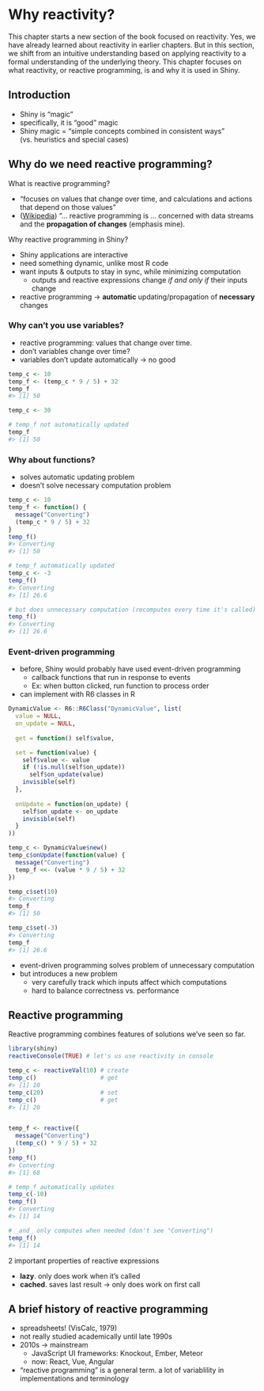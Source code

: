 # Why reactivity?

This chapter starts a new section of the book focused on reactivity.
Yes, we have already learned about reactivity in earlier chapters.
But in this section, we shift from an intuitive understanding based on applying
 reactivity to a formal understanding of the underlying theory.
This chapter focuses on what reactivity, or reactive programming, is and why
 it is used in Shiny.
 
## Introduction

- Shiny is "magic"
- specifically, it is "good" magic
- Shiny magic = "simple concepts combined in consistent ways" (vs. heuristics
 and special cases)
 
## Why do we need reactive programming?
 
What is reactive programming?
 
 - "focuses on values that change over time, and calculations and actions that
  depend on those values"
- ([Wikipedia](https://en.wikipedia.org/wiki/Reactive_programming)) "... 
 reactive programming is ... concerned with data streams and the 
 **propagation of changes** (emphasis mine).
 
Why reactive programming in Shiny?

- Shiny applications are interactive
- need something dynamic, unlike most R code
- want inputs & outputs to stay in sync, while minimizing computation
  - outputs and reactive expressions change _if and only if_ their inputs change
- reactive programming -> **automatic** updating/propagation of **necessary**
 changes

### Why can't you use variables?

- reactive programming: values that change over time.
- don't variables change over time?
- variables don't update automatically -> no good

```r
temp_c <- 10
temp_f <- (temp_c * 9 / 5) + 32
temp_f
#> [1] 50

temp_c <- 30

# temp_f not automatically updated
temp_f
#> [1] 50
```



### Why about functions?

- solves automatic updating problem
- doesn't solve necessary computation problem

```r
temp_c <- 10
temp_f <- function() {
  message("Converting") 
  (temp_c * 9 / 5) + 32
}
temp_f()
#> Converting
#> [1] 50

# temp_f automatically updated
temp_c <- -3
temp_f() 
#> Converting
#> [1] 26.6

# but does unnecessary computation (recomputes every time it's called)
temp_f() 
#> Converting
#> [1] 26.6
```


### Event-driven programming

- before, Shiny would probably have used event-driven programming
  - callback functions that run in response to events
  - Ex: when button clicked, run function to process order
- can implement with R6 classes in R

```r
DynamicValue <- R6::R6Class("DynamicValue", list(
  value = NULL,
  on_update = NULL,
  
  get = function() self$value,

  set = function(value) {
    self$value <- value
    if (!is.null(self$on_update)) 
      self$on_update(value)
    invisible(self)
  },
  
  onUpdate = function(on_update) {
    self$on_update <- on_update
    invisible(self)
  }
))
```


```r
temp_c <- DynamicValue$new()
temp_c$onUpdate(function(value) {
  message("Converting") 
  temp_f <<- (value * 9 / 5) + 32
})

temp_c$set(10)
#> Converting
temp_f
#> [1] 50

temp_c$set(-3)
#> Converting
temp_f
#> [1] 26.6
```


- event-driven programming solves problem of unnecessary computation
- but introduces a new problem
  - very carefully track which inputs affect which computations
  - hard to balance correctness vs. performance
  
## Reactive programming

Reactive programming combines features of solutions we've seen so far.

```r
library(shiny)
reactiveConsole(TRUE) # let's us use reactivity in console

temp_c <- reactiveVal(10) # create
temp_c()                  # get
#> [1] 10
temp_c(20)                # set
temp_c()                  # get
#> [1] 20


temp_f <- reactive({
  message("Converting") 
  (temp_c() * 9 / 5) + 32
})
temp_f()
#> Converting
#> [1] 68

# temp_f automatically updates
temp_c(-10)
temp_f()
#> Converting
#> [1] 14

# _and_ only computes when needed (don't see "Converting")
temp_f()
#> [1] 14
```


2 important properties of reactive expressions

- **lazy**. only does work when it's called
- **cached**. saves last result -> only does work on first call

## A brief history of reactive programming

- spreadsheets! (VisCalc, 1979)
- not really studied academically until late 1990s
- 2010s -> mainstream
  - JavaScript UI frameworks: Knockout, Ember, Meteor
  - now: React, Vue, Angular
- "reactive programming" is a general term. a lot of variablility in 
 implementations and terminology